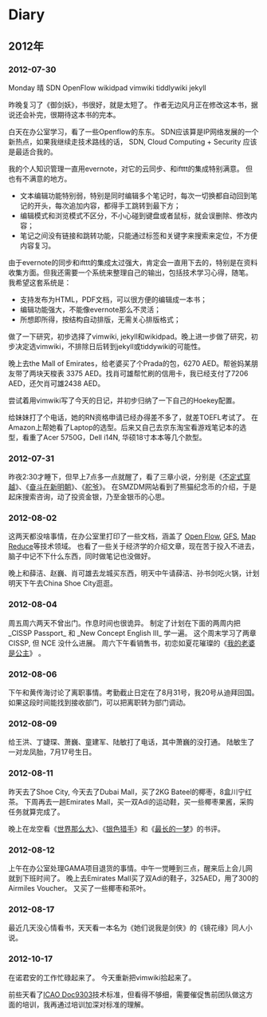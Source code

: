 
= Diary =

== 2012年 ==

=== 2012-07-30 ===
Monday 晴
SDN OpenFlow wikidpad vimwiki tiddlywiki jekyll

昨晚复习了《御剑妖》，书很好，就是太短了。
作者无边风月正在修改这本书，据说还会补完，很期待这本书的完本。

白天在办公室学习，看了一些Openflow的东东。
SDN应该算是IP网络发展的一个新热点，如果我继续走技术路线的话，
SDN, Cloud Computing + Security 应该是最适合我的。

我的个人知识管理一直用evernote，对它的云同步、和ifttt的集成特别满意。
但也有不满意的地方。
* 文本编辑功能特别弱，特别是同时编辑多个笔记时，每次一切换都自动回到笔记的开头，每次追加内容，都得手工跳转到最下方；
* 编辑模式和浏览模式不区分，不小心碰到键盘或者鼠标，就会误删除、修改内容；
* 笔记之间没有链接和跳转功能，只能通过标签和关键字来搜索来定位，不方便内容复习。

由于evernote的同步和ifttt的集成太过强大，肯定会一直用下去的，特别是在资料收集方面。但我还需要一个系统来整理自己的输出，包括技术学习心得，随笔。
我希望这套系统是：
* 支持发布为HTML，PDF文档，可以很方便的编辑成一本书；
* 编辑功能强大，不能像evernote那么不灵活；
* 所想即所得，按结构自动排版，无需关心排版格式；

做了一下研究，初步选择了vimwiki, jekyll和wikidpad。晚上进一步做了研究，初步决定选vimwiki，不排除日后转到jekyll或tiddywiki的可能性。

晚上去the Mall of Emirates，给老婆买了个Prada的包，6270 AED。帮爸妈某朋友带了两块天梭表 3375 AED。找肖可雄帮忙刷的信用卡，我已经支付了7206 AED，还欠肖可雄2438 AED。

尝试着用vimwiki写了今天的日记，并初步归纳了一下自己的Hoekey配置。

给妹妹打了个电话，她的RN资格申请已经办得差不多了，就差TOEFL考试了。
在Amazon上帮她看了Laptop的选型。后来又自己去京东淘宝看游戏笔记本的选型，看重了Acer 5750G，Dell i14N, 华硕18寸本本等几个款型。


=== 2012-07-31 ===
昨夜2:30才睡下，但早上7点多一点就醒了，看了三章小说，分别是《[[不定式穿越]]》、《[[奋斗在新明朝]]》、《[[舵爷]]》。
在SMZDM网站看到了熊猫纪念币的介绍，于是起床搜索咨询，动了投资金银，乃至金银币的心思。

=== 2012-08-02 ===
这两天都没啥事情，在办公室里打印了一些文档，涵盖了 [[Open Flow]], [[GFS]], [[Map Reduce]]等技术领域。
也看了一些关于经济学的介绍文章，现在苦于投入不进去，脑子中记不下什么东西，同时做笔记也没做好。

晚上和薛洁、赵巍、肖可雄去龙城买东西，明天中午请薛洁、孙书剑吃火锅，计划明天下午去China Shoe City逛逛。

=== 2012-08-04 ===
周五周六两天不曾出门。作息时间也很诡异。
制定了计划在下面的两周内把 _CISSP Passport_ 和 _New Concept English III_ 学一遍。
这个周末学习了两章 CISSP, 但 NCE 没什么进展。
周六下午看销售书，初恋如夏花璀璨的《[[我的老婆是公主]]》 。

=== 2012-08-06 ===
下午和黄传海讨论了离职事情。考勤截止日定在了8月31号，我20号从迪拜回国。
如果这段时间能找到接收部门，可以把离职转为部门调动。

=== 2012-08-09 ===
给王洪、丁婕琛、萧巍、童建军、陆敏打了电话，其中萧巍的没打通。
陆敏生了一对龙凤胎，7月17号生日。

=== 2012-08-11 ===
昨天去了Shoe City, 今天去了Dubai Mall，买了2KG Bateel的椰枣，8盒川宁红茶。
下周再去一趟Emirates Mall，买一双Adi的运动鞋，买一些椰枣果酱，采购任务就算完成了。

晚上在龙空看《[[世界那么大]]》、《[[银色猎手]]》和《[[最长的一梦]]》的书评。

=== 2012-08-12 ===
上午在办公室处理GAMA项目退货的事情。中午一觉睡到三点，醒来后上会儿网就到下班时间了。
晚上去Emirates Mall买了双Adi的鞋子，325AED，用了300的Airmiles Voucher。
又买了一些椰枣和茶叶。

=== 2012-08-17 ===
最近几天没心情看书，天天看一本名为《她们说我是剑侠》的《镜花缘》同人小说。


=== 2012-10-17 ===
在诺君安的工作忙碌起来了。
今天重新把vimwiki拾起来了。

前些天看了[[ICAO Doc9303]]技术标准，但看得不够细，需要催促售前团队做这方面的培训，我再通过培训加深对标准的理解。
